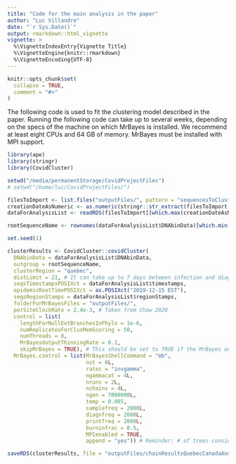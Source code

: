 ```yaml
---
title: "Code for the main analysis in the paper"
author: "Luc Villandre"
date: "`r Sys.Date()`"
output: rmarkdown::html_vignette
vignette: >
  %\VignetteIndexEntry{Vignette Title}
  %\VignetteEngine{knitr::rmarkdown}
  %\VignetteEncoding{UTF-8}
---
```


```r
knitr::opts_chunk$set(
  collapse = TRUE,
  comment = "#>"
)
```

The following code is used to fit the clustering model described in the paper. Running the following code can take up to several weeks, depending on the specs of the machine on which MrBayes is installed. We recommend at least eight CPUs and $64$ GB of memory. MrBayes must be installed with MPI support.
```r
library(ape)
library(stringr)
library(CovidCluster)

setwd("/media/permanentStorage/CovidProjectFiles")
# setwd("/home/luc/CovidProjectFiles/")

filesToImport <- list.files("outputFiles/", pattern = "sequencesToClusterFormattedForMrBayes", full.names = TRUE)
creationDateAsNumeric <- as.numeric(stringr::str_extract(filesToImport, "(?<=MrBayes_).+(?=\\.rds)"))
dataForAnalysisList <- readRDS(filesToImport[[which.max(creationDateAsNumeric)]])

rootSequenceName <- rownames(dataForAnalysisList$DNAbinData)[which.min(dataForAnalysisList$timestamps)]

set.seed(1)

clusterResults <- CovidCluster::covidCluster(
  DNAbinData = dataForAnalysisList$DNAbinData,
  outgroup = rootSequenceName,
  clusterRegion = "quebec",
  distLimit = 21, # It can take up to 7 days between infection and diagnostic. Then, we're interested in groups of infections that happened within 14 days, hence 21.
  seqsTimestampsPOSIXct = dataForAnalysisList$timestamps,
  epidemicRootTimePOSIXct = as.POSIXct("2019-12-15 EST"),
  seqsRegionStamps = dataForAnalysisList$regionStamps,
  folderForMrBayesFiles = "outputFiles/",
  perSiteClockRate = 2.4e-3, # Taken from Chaw 2020
  control = list(
    lengthForNullExtBranchesInPhylo = 1e-6,
    numReplicatesForClusMemScoring = 50,
    numThreads = 8,
    MrBayesOutputThinningRate = 0.1,
    skipMrBayes = TRUE), # This should be set to TRUE if the MrBayes output is already available in "folderForMrBayesFiles".
  MrBayes.control = list(MrBayesShellCommand = "mb",
                         nst = 6L,
                         rates = "invgamma",
                         ngammacat = 4L,
                         nruns = 2L,
                         nchains = 4L,
                         ngen = 7000000L,
                         temp = 0.005,
                         samplefreq = 2000L,
                         diagnfreq = 2000L,
                         printfreq = 2000L,
                         burninfrac = 0.5,
                         MPIenabled = TRUE,
                         append = "yes")) # Reminder: # of trees considered by the algorithm is ~ (ngen/samplefreq - floor(burninfrac * ngen)) * 2

saveRDS(clusterResults, file = "outputFiles/chainResultsQuebecCanadaAndInternational_Dec15.rds", compress = TRUE)
```

